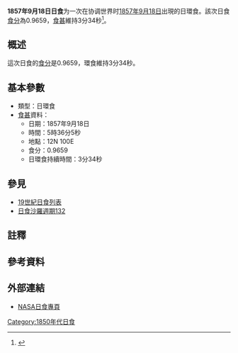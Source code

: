 {{Infobox Solar eclipse
| Year        = 1857
| Month       = 9
| Day         = 18
| Type        = 日環食
| Image       = SE1857Sep18A.gif
| Image size  = 200px
| Image intro = 1857年9月18日日環食路徑圖
  <!--   日食資料   -->
| Gamma       = 0.1912
| Mag         = 0.9659
| Saros       = [[日食沙羅週期132|132]]
| Saros total = 
| Saros seq   = 
  <!--     食甚     -->
| Duration    = 3分34秒
| Location    = 
| Coords      = 
| Width       = 125公里
  <!--   開始時間   -->
| Partial     = 
| Start type  = 
| Centre      = 
| Greatest    = 05:36:05
  <!--     倒數     -->
| hour        = 05
| minute      = 36
| second      = 05
| Duration_s  = 
}}
'''1857年9月18日日食'''为一次在协调世界时[[1857年|1857年]][[9月18日|9月18日]]出現的日環食。該次日食[[食分|食分]]為0.9659，[[食甚|食甚]]維持3分34秒<ref name="nasa_catalog_list">{{cite web |url=http://eclipse.gsfc.nasa.gov/SEcat5/SE1801-1900.html |title=Catalog of Solar Eclipses: 1801 to 1900 |language=en |publisher=[[NASA|NASA]] |accessdate=2009-07-26 |archiveurl=https://web.archive.org/web/20150112204733/http://eclipse.gsfc.nasa.gov/SEcat5/SE1801-1900.html |archivedate=2015-01-12 |deadurl=no }}</ref>。

== 概述 ==
這次日食的[[食分|食分]]是0.9659，環食維持3分34秒。

== 基本參數 ==
{{NoteUTC}}
* 類型：日環食
*[[食甚|食甚]]資料：
** 日期：1857年9月18日
** 時間：5時36分5秒 
** 地點：12N 100E
** 食分：0.9659
** 日環食持續時間：3分34秒

== 參見 ==
{{日食主題}}
* [[19世紀日食列表|19世紀日食列表]]
* [[日食沙羅週期132|日食沙羅週期132]]

== 註釋 ==
{{NoteFoot}}

== 參考資料 ==
{{reflist}}

== 外部連結 ==
* [http://eclipse.gsfc.nasa.gov/solar.html NASA日食專頁]{{Wayback|url=http://eclipse.gsfc.nasa.gov/solar.html |date=20190108200537 }}{{en icon}}

{{日食}}

[[Category:1850年代日食|Category:1850年代日食]]


{{Eclipse-stub}}